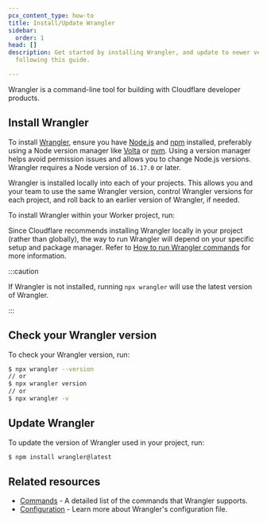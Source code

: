 ```yaml
---
pcx_content_type: how-to
title: Install/Update Wrangler
sidebar:
  order: 1
head: []
description: Get started by installing Wrangler, and update to newer versions by
  following this guide.

---
```



Wrangler is a command-line tool for building with Cloudflare developer products.

## Install Wrangler

To install [Wrangler](https://github.com/cloudflare/workers-sdk/tree/main/packages/wrangler), ensure you have [Node.js](https://nodejs.org/en/) and [npm](https://docs.npmjs.com/getting-started) installed, preferably using a Node version manager like [Volta](https://volta.sh/) or [nvm](https://github.com/nvm-sh/nvm). Using a version manager helps avoid permission issues and allows you to change Node.js versions. Wrangler requires a Node version of `16.17.0` or later.

Wrangler is installed locally into each of your projects. This allows you and your team to use the same Wrangler version, control Wrangler versions for each project, and roll back to an earlier version of Wrangler, if needed.

To install Wrangler within your Worker project, run:

<Render file="install_wrangler" />

Since Cloudflare recommends installing Wrangler locally in your project (rather than globally), the way to run Wrangler will depend on your specific setup and package manager. Refer to [How to run Wrangler commands](/workers/wrangler/commands/#how-to-run-wrangler-commands) for more information.

:::caution


If Wrangler is not installed, running `npx wrangler` will use the latest version of Wrangler.


:::

## Check your Wrangler version

To check your Wrangler version, run:

```sh
$ npx wrangler --version
// or
$ npx wrangler version
// or
$ npx wrangler -v
```

## Update Wrangler

To update the version of Wrangler used in your project, run:

```sh
$ npm install wrangler@latest
```

## Related resources

* [Commands](/workers/wrangler/commands/) - A detailed list of the commands that Wrangler supports.
* [Configuration](/workers/wrangler/configuration/) - Learn more about Wrangler's configuration file.
